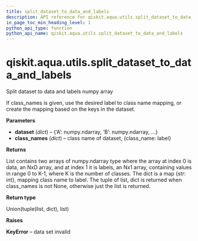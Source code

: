 ```yaml
---
title: split_dataset_to_data_and_labels
description: API reference for qiskit.aqua.utils.split_dataset_to_data_and_labels
in_page_toc_min_heading_level: 1
python_api_type: function
python_api_name: qiskit.aqua.utils.split_dataset_to_data_and_labels
---
```


<span id="qiskit-aqua-utils-split-dataset-to-data-and-labels" />

# qiskit.aqua.utils.split\_dataset\_to\_data\_and\_labels

<Function id="qiskit.aqua.utils.split_dataset_to_data_and_labels" github="https://github.com/qiskit-community/qiskit-aqua/tree/stable/0.8/qiskit/aqua/utils/dataset_helper.py" signature="split_dataset_to_data_and_labels(dataset, class_names=None)">
  Split dataset to data and labels numpy array

  If class\_names is given, use the desired label to class name mapping, or create the mapping based on the keys in the dataset.

  **Parameters**

  *   **dataset** (*dict*) – \{‘A’: numpy.ndarray, ‘B’: numpy.ndarray, …}
  *   **class\_names** (*dict*) – class name of dataset, \{class\_name: label}

  **Returns**

  List contains two arrays of numpy.ndarray type where the array at index 0 is data, an NxD array, and at index 1 it is labels, an Nx1 array, containing values in range 0 to K-1, where K is the number of classes. The dict is a map \{str: int}, mapping class name to label. The tuple of list, dict is returned when class\_names is not None, otherwise just the list is returned.

  **Return type**

  Union(tuple(list, dict), list)

  **Raises**

  **KeyError** – data set invalid
</Function>


